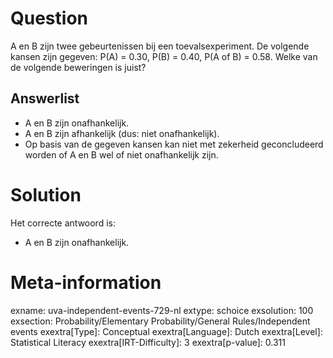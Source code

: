 Question
========

A en B zijn twee gebeurtenissen bij een toevalsexperiment. De volgende
kansen zijn gegeven: P(A) = 0.30, P(B) = 0.40, P(A of B) = 0.58. Welke
van de volgende beweringen is juist?

Answerlist
----------

* A en B zijn onafhankelijk.
* A en B zijn afhankelijk (dus: niet onafhankelijk).
* Op basis van de gegeven kansen kan niet met zekerheid geconcludeerd worden of A en B wel of niet onafhankelijk zijn.

Solution
========

Het correcte antwoord is: 

* A en B zijn onafhankelijk.

Meta-information
================
exname: uva-independent-events-729-nl
extype: schoice
exsolution: 100
exsection: Probability/Elementary Probability/General Rules/Independent events
exextra[Type]: Conceptual
exextra[Language]: Dutch
exextra[Level]: Statistical Literacy
exextra[IRT-Difficulty]: 3
exextra[p-value]: 0.311

